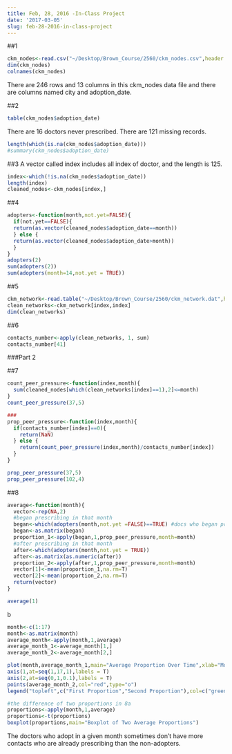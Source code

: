```yaml
---
title: Feb, 28, 2016 -In-Class Project
date: '2017-03-05'
slug: feb-28-2016-in-class-project
---
```


##1
```r
ckm_nodes<-read.csv("~/Desktop/Brown_Course/2560/ckm_nodes.csv",header = TRUE)
dim(ckm_nodes)
colnames(ckm_nodes)
```
There are 246 rows and 13 columns in this ckm_nodes data file and there are columns named city and adoption_date.

##2
```r
table(ckm_nodes$adoption_date)
```

There are 16 doctors never prescribed. There are 121 missing records. 
```r
length(which(is.na(ckm_nodes$adoption_date)))
#summary(ckm_nodes$adoption_date)
```

##3
A vector called index includes all index of doctor, and the length is 125. 
```r
index<-which(!is.na(ckm_nodes$adoption_date))
length(index)
cleaned_nodes<-ckm_nodes[index,]
```

##4
```r
adopters<-function(month,not.yet=FALSE){
  if(not.yet==FALSE){ 
  return(as.vector(cleaned_nodes$adoption_date==month))
  } else {
  return(as.vector(cleaned_nodes$adoption_date>month))  
  }
}
adopters(2)
sum(adopters(2))
sum(adopters(month=14,not.yet = TRUE))
```

##5
```r
ckm_network<-read.table("~/Desktop/Brown_Course/2560/ckm_network.dat",header= FALSE, sep="")
clean_networks<-ckm_network[index,index]
dim(clean_networks)
```

##6
```r
contacts_number<-apply(clean_networks, 1, sum)
contacts_number[41]
```

###Part 2

##7
```r
count_peer_pressure<-function(index,month){
  sum(cleaned_nodes[which(clean_networks[index]==1),2]<=month)
}
count_peer_pressure(37,5)
```


```r
###
prop_peer_pressure<-function(index,month){
  if(contacts_number[index]==0){
    return(NaN)
  } else {
    return(count_peer_pressure(index,month)/contacts_number[index])
  }
}

prop_peer_pressure(37,5)
prop_peer_pressure(102,4)
```

##8

```r
average<-function(month){
  vector<-rep(NA,2)
  #began prescribing in that month
  began<-which(adopters(month,not.yet =FALSE)==TRUE) #docs who began prescribing
  began<-as.matrix(began)
  proportion_1<-apply(began,1,prop_peer_pressure,month=month)
  #after prescribing in that month
  after<-which(adopters(month,not.yet = TRUE))
  after<-as.matrix(as.numeric(after))
  proportion_2<-apply(after,1,prop_peer_pressure,month=month)
  vector[1]<-mean(proportion_1,na.rm=T)
  vector[2]<-mean(proportion_2,na.rm=T)
  return(vector)
}

average(1)
```


b
```r
month<-c(1:17)
month<-as.matrix(month)
average_month<-apply(month,1,average)
average_month_1<-average_month[1,]
average_month_2<-average_month[2,]

plot(month,average_month_1,main="Average Proportion Over Time",xlab="Month",ylab="Average Proportion",col="green",type="o",xaxt="n",yaxt="n")
axis(1,at=seq(1,17,1),labels = T)
axis(2,at=seq(0,1,0.1),labels = T)
points(average_month_2,col="red",type="o")
legend("topleft",c("First Proportion","Second Proportion"),col=c("green","red"),lty=c(1,1),bty="n")
```


```r
#the difference of two proportions in 8a
proportions<-apply(month,1,average)
proportions<-t(proportions)
boxplot(proportions,main="Boxplot of Two Average Proportions")
```

The doctors who adopt in a given month sometimes don't have more contacts who are already prescribing than the non-adopters. 